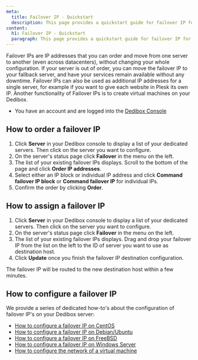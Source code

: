 ```yaml
---
meta:
  title: Failover IP - Quickstart
  description: This page provides a quickstart guide for failover IP for Dedibox servers.
content:
  h1: Failover IP - Quickstart
  paragraph: This page provides a quickstart guide for failover IP for Dedibox servers.
---
```


Failover IPs are IP addresses that you can order and move from one server to another (even across datacenters), without changing your whole configuration. If your server is out of order, you can move the failover IP to your fallback server, and have your services remain available without any downtime. Failover IPs can also be used as additional IP addresses for a single server, for example if you want to give each website in Plesk its own IP. Another functionality of Failover IPs is to create virtual machines on your Dedibox.

<Message type="requirement">

  - You have an account and are logged into the [Dedibox Console](https://console.online.net)

</Message>

## How to order a failover IP

1. Click **Server** in your Dedibox console to display a list of your dedicated servers. Then click on the server you want to configure.
2. On the server's status page click **Failover** in the menu on the left. 
3. The list of your existing failover IPs displays. Scroll to the bottom of the page and click **Order IP addresses**.
4. Select either an IP block or individual IP address and click **Command failover IP block** or **Command failover IP** for individual IPs.
5. Confirm the order by clicking **Order**.

## How to assign a failover IP

1. Click **Server** in your Dedibox console to display a list of your dedicated servers. Then click on the server you want to configure.
2. On the server's status page click **Failover** in the menu on the left. 
3. The list of your existing failover IPs displays. Drag and drop your failover IP from the list on the left to the ID of server you want to use as destination host. 
4. Click **Update** once you finish the failover IP destination configuration. 

The failover IP will be routed to the new destination host within a few minutes. 

## How to configure a failover IP

We provide a series of dedicated how-to's about the configuration of failover IP's on your Dedibox server: 

* [How to configure a failover IP on CentOS](/dedibox-network/ip-failover/how-to/configure-centos/)
* [How to configure a failover IP on Debian/Ubuntu](/dedibox-network/ip-failover/how-to/configure-debian-ubuntu/)
* [How to configure a failover IP on FreeBSD](/dedibox-network/ip-failover/how-to/configure-freebsd/)
* [How to configure a failover IP on Windows Server](/dedibox-network/ip-failover/how-to/configure-windows/)
* [How to configure the network of a virtual machine](/dedibox-network/ip-failover/how-to/configure-network-virtual-machine/)


